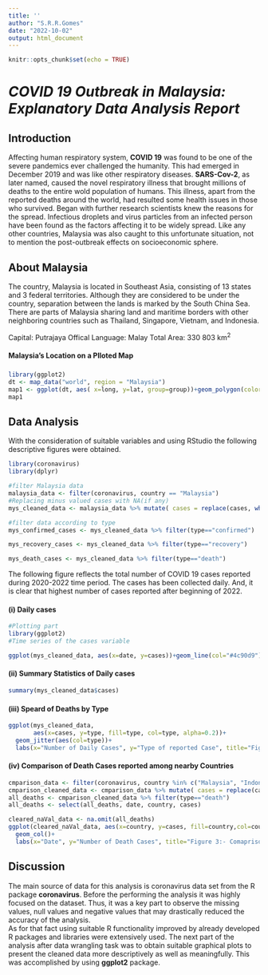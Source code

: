 ---
title: ''
author: "S.R.R.Gomes"
date: "2022-10-02"
output: html_document
---

```{r setup, include=FALSE}
knitr::opts_chunk$set(echo = TRUE)
```

# __*COVID 19 Outbreak in Malaysia: Explanatory Data Analysis Report*__


## __Introduction__

Affecting human respiratory system, __COVID 19__ was found to be one of the severe pandemics ever challenged the humanity. This had emerged in December 2019 and was like other respiratory diseases. __SARS-Cov-2__, as later named, caused the novel respiratory illness that brought millions of deaths to the entire wold population of humans. This illness, apart from the reported deaths around the world, had resulted some health issues in those who survived. Began with further research scientists knew the reasons for the spread. Infectious droplets and virus particles from an infected person have been found as the factors affecting it to be widely spread. Like any other countries, Malaysia was also caught to this unfortunate situation, not to mention the post-outbreak effects on socioeconomic sphere.   

## __About Malaysia__
The country, Malaysia is located in Southeast Asia, consisting of 13 states and 3 federal territories. Although they are considered to be under the country, separation between the lands is marked by the South China Sea. There are parts of Malaysia sharing land and maritime borders with other neighboring countries such as Thailand, Singapore, Vietnam, and Indonesia.

Capital: Putrajaya
Offical Language: Malay
Total Area: 330 803 km^2^

#### Malaysia's Location on a Plloted Map

###
```{r, echo=FALSE}
library(ggplot2)
dt <- map_data("world", region = "Malaysia")
map1 <- ggplot(dt, aes( x=long, y=lat, group=group))+geom_polygon(color="black")
map1
```

## __Data Analysis__

With the consideration of suitable variables and using RStudio the following descriptive figures were obtained.

```{r, echo=FALSE, message=FALSE, warning=FALSE}
library(coronavirus)
library(dplyr)

#filter Malaysia data
malaysia_data <- filter(coronavirus, country == "Malaysia")
#Replacing minus valued cases with NA(if any) 
mys_cleaned_data <- malaysia_data %>% mutate( cases = replace(cases, which(cases<0), NA) )

#filter data according to type
mys_confirmed_cases <- mys_cleaned_data %>% filter(type=="confirmed")

mys_recovery_cases <- mys_cleaned_data %>% filter(type=="recovery")

mys_death_cases <- mys_cleaned_data %>% filter(type=="death")
```

The following figure reflects the total number of COVID 19 cases reported during 2020-2022 time period. The cases has been collected daily. And, it is clear that highest number of cases reported after beginning of 2022.

#### (i) Daily cases
```{r, Figure_1 ,echo=FALSE, message=FALSE, warning=FALSE}
#Plotting part 
library(ggplot2)
#Time series of the cases variable

ggplot(mys_cleaned_data, aes(x=date, y=cases))+geom_line(col="#4c90d9")+labs(x="Date", y="Number of cases", title="Figure 1:- Time Series Plot of Daily Cases")
```


#### (ii) Summary Statistics of Daily cases
```{r, Summary_daily_cases ,echo=FALSE, message=FALSE, warning=FALSE}
summary(mys_cleaned_data$cases)

```


#### (iii) Speard of Deaths by Type
```{r, boxplots ,echo=FALSE, message=FALSE, warning=FALSE}
ggplot(mys_cleaned_data, 
       aes(x=cases, y=type, fill=type, col=type, alpha=0.2))+ 
  geom_jitter(aes(col=type))+
  labs(x="Number of Daily Cases", y="Type of reported Case", title="Figure 2:- Data Spread in each Case Type")

```


#### (iv) Comparison of Death Cases reported among nearby Countries
```{r, bar_graphs ,echo=FALSE, message=FALSE, warning=FALSE}
cmparison_data <- filter(coronavirus, country %in% c("Malaysia", "Indonesia", "Thailand", "Vietnam"))
cmparison_cleaned_data <- cmparison_data %>% mutate( cases = replace(cases, which(cases<0), NA) )
all_deaths <- cmparison_cleaned_data %>% filter(type=="death")
all_deaths <- select(all_deaths, date, country, cases)

cleared_naVal_data <- na.omit(all_deaths)
ggplot(cleared_naVal_data, aes(x=country, y=cases, fill=country,col=country))+
  geom_col()+
  labs(x="Date", y="Number of Death Cases", title="Figure 3:- Comaprison of Daily Death Cases Among Neighboring Countries")


```

## __Discussion__

The main source of data for this analysis is coronavirus data set from the R package __coronavirus__. Before the performing the analysis it was highly focused on the dataset. Thus, it was a key part to observe the missing values, null values and negative values that may drastically reduced the accuracy of the analysis.  
As for that fact using suitable R functionality improved by already developed R packages and libraries were extensively used.
The next part of the analysis after data wrangling task was to obtain suitable graphical plots to present the cleaned data more descriptively as well as meaningfully. This was accomplished by using __ggplot2__ package.   

